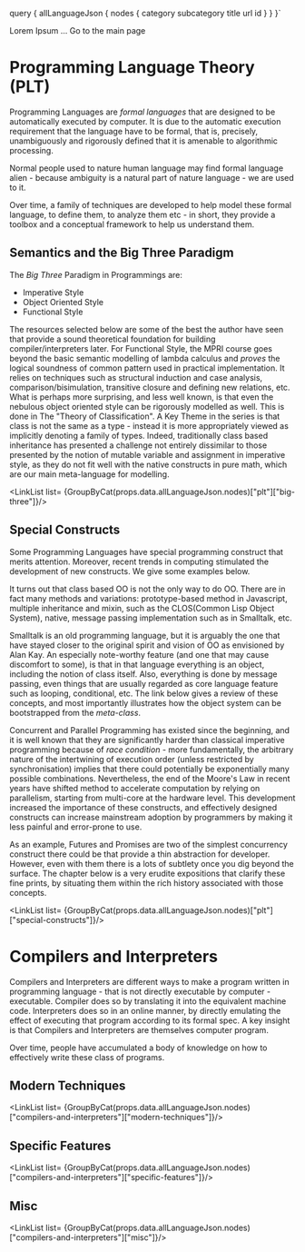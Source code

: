 


  query {
    allLanguageJson {
      nodes {
        category
        subcategory
        title
        url
        id
      }
    }
  }`

<Layout>
<PageNavigation prev="Theory" prevLink="/theory" next="Platform" nextLink="/platform">

Lorem Ipsum ... <Link to="/">Go to the main page</Link>

# Programming Language Theory (PLT)
Programming Languages are *formal languages* that are designed to be automatically executed by computer. It is due to the automatic execution requirement that the language have to be formal, that is, precisely, unambiguously and rigorously defined that it is amenable to algorithmic processing.

Normal people used to nature human language may find formal language alien - because ambiguity is a natural part of nature language - we are used to it.

Over time, a family of techniques are developed to help model these formal language, to define them, to analyze them etc - in short, they provide a toolbox and a conceptual framework to help us understand them.

## Semantics and the Big Three Paradigm
The *Big Three* Paradigm in Programmings are:

- Imperative Style
- Object Oriented Style
- Functional Style

The resources selected below are some of the best the author have seen that provide a sound theoretical foundation for building compiler/interpreters later. For Functional Style, the MPRI course goes beyond the basic semantic modelling of lambda calculus and *proves* the logical soundness of common pattern used in practical implementation. It relies on techniques such as structural induction and case analysis, comparison/bisimulation, transitive closure and defining new relations, etc. What is perhaps more surprising, and less well known, is that even the nebulous object oriented style can be rigorously modelled as well. This is done in The "Theory of Classification". A Key Theme in the series is that class is not the same as a type - instead it is more appropriately viewed as implicitly denoting a family of types. Indeed, traditionally class based inheritance has presented a challenge not entirely dissimilar to those presented by the notion of mutable variable and assignment in imperative style, as they do not fit well with the native constructs in pure math, which are our main meta-language for modelling.

<LinkList list= {GroupByCat(props.data.allLanguageJson.nodes)["plt"]["big-three"]}/>

## Special Constructs
Some Programming Languages have special programming construct that merits attention. Moreover, recent trends in computing stimulated the development of new constructs. We give some examples below.

It turns out that class based OO is not the only way to do OO. There are in fact many methods and variations: prototype-based method in Javascript, multiple inheritance and mixin, such as the CLOS(Common Lisp Object System), native, message passing implementation such as in Smalltalk, etc.

Smalltalk is an old programming language, but it is arguably the one that have stayed closer to the original spirit and vision of OO as envisioned by Alan Kay. An especially note-worthy feature (and one that may cause discomfort to some), is that in that language everything is an object, including the notion of class itself. Also, everything is done by message passing, even things that are usually regarded as core language feature such as looping, conditional, etc. The link below gives a review of these concepts, and most importantly illustrates how the object system can be bootstrapped from the *meta-class*.

Concurrent and Parallel Programming has existed since the beginning, and it is well known that they are significantly harder than classical imperative programming because of *race condition* - more fundamentally, the arbitrary nature of the intertwining of execution order (unless restricted by synchronisation) implies that there could potentially be exponentially many possible combinations. Nevertheless, the end of the Moore's Law in recent years have shifted method to accelerate computation by relying on parallelism, starting from multi-core at the hardware level. This development increased the importance of these constructs, and effectively designed constructs can increase mainstream adoption by programmers by making it less painful and error-prone to use.

As an example, Futures and Promises are two of the simplest concurrency construct there could be that provide a thin abstraction for developer. However, even with them there is a lots of subtlety once you dig beyond the surface. The chapter below is a very erudite expositions that clarify these fine prints, by situating them within the rich history associated with those concepts.

<LinkList list= {GroupByCat(props.data.allLanguageJson.nodes)["plt"]["special-constructs"]}/>

# Compilers and Interpreters
Compilers and Interpreters are different ways to make a program written in programming language - that is not directly executable by computer - executable. Compiler does so by translating it into the equivalent machine code. Interpreters does so in an online manner, by directly emulating the effect of executing that program according to its formal spec. A key insight is that Compilers and Interpreters are themselves computer program.

Over time, people have accumulated a body of knowledge on how to effectively write these class of programs.

## Modern Techniques

<LinkList list= {GroupByCat(props.data.allLanguageJson.nodes)["compilers-and-interpreters"]["modern-techniques"]}/>

## Specific Features

<LinkList list= {GroupByCat(props.data.allLanguageJson.nodes)["compilers-and-interpreters"]["specific-features"]}/>

## Misc

<LinkList list= {GroupByCat(props.data.allLanguageJson.nodes)["compilers-and-interpreters"]["misc"]}/>


</PageNavigation>
</Layout>
